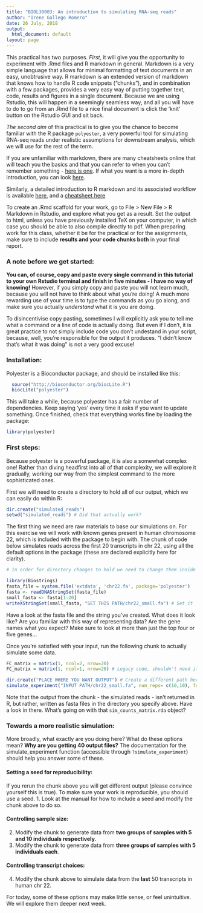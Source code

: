 ```yaml
---
title: "BIOL30003: An introduction to simulating RNA-seq reads"
author: "Irene Gallego Romero"
date: 26 July, 2018
output:
  html_document: default
layout: page
---
```


This practical has two purposes. *First,* it will give you the opportunity to experiment with .Rmd files and R markdown in general. Markdown is a very simple language that allows for minimal formatting of text documents in an easy, unobtrusive way. R markdown is an extended version of markdown that knows how to handle R code snippets ("chunks"), and in combination with a few packages, provides a very easy way of putting together text, code, results and figures in a single document. Because we are using Rstudio, this will happen in a seemingly seamless way, and all you will have to do to go from an .Rmd file to a nice final document is click the 'knit' button on the Rstudio GUI and sit back.

*The second aim* of this practical is to give you the chance to become familiar with the R package `polyester`, a very powerful tool for simulating RNA-seq reads under realistic assumptions for downstream analysis, which we will use for the rest of the term. 

If you are unfamiliar with markdown, there are many cheatsheets online that will teach you the basics and that you can refer to when you can't remember something - [here is one](https://github.com/adam-p/markdown-here/wiki/Markdown-Cheatsheet). If what you want is a more in-depth introduction, you can look [here](http://rmarkdown.rstudio.com/authoring_pandoc_markdown.html).

Similarly, a detailed introduction to R markdown and its associated workflow is available [here](http://rmarkdown.rstudio.com/articles_intro.html), and a [cheatsheet here](https://www.rstudio.com/wp-content/uploads/2015/03/rmarkdown-reference.pdf) 

To create an .Rmd scaffold for your work, go to File > New File > R Markdown in Rstudio, and explore what you get as a result. Set the output to html, unless you have previously installed TeX on your computer, in which case you should be able to also compile directly to pdf. When preparing work for this class, whether it be for the practical or for the assignments, make sure to include **results and your code chunks both** in your final report.


### A note before we get started: 

**You can, of course, copy and paste every single command in this tutorial to your own Rstudio terminal and finish in five minutes - I have no way of knowing!** However, if you simply copy and paste you will not learn much, because you will not have to think about what you're doing! A much more rewarding use of your time is to type the commands as you go along, and make sure you actually *understand* what it is you are doing. 

To disincentivise copy pasting, sometimes I will explicitly ask you to tell me what a command or a line of code is actually doing. But even if I don't, it is great practice to not simply include code you don't undestand in your script, because, well, you're responsible for the output it produces. "I didn't know that's what it was doing" is not a very good excuse! 


### Installation:

Polyester is a Bioconductor package, and should be installed like this:

```r
  source("http://bioconductor.org/biocLite.R")
  biocLite("polyester")
```

This will take a while, because polyester has a fair number of dependencies. Keep saying 'yes' every time it asks if you want to update something. Once finished, check that everything works fine by loading the package:

```r
library(polyester)
```

### First steps:

Because polyester is a powerful package, it is also a somewhat complex one! Rather than diving headfirst into all of that complexity, we will explore it gradually, working our way from the simplest command to the more sophisticated ones. 

First we will need to create a directory to hold all of our output, which we can easily do within R:

```r
dir.create("simulated_reads")
setwd("simulated_reads") # Did that actually work?
```

The first thing we need are raw materials to base our simulations on. For this exercise we will work with known genes present in human chromosome 22, which is included with the package to begin with. The chunk of code below simulates reads across the first 20 transcripts in chr 22, using all the default options in the package (these are declared explicitly here for clarity).

```r
# In order for directory changes to hold we need to change them inside the same chunk where we run the code... so we need to declare the full path below, or do setwd() again. 

library(Biostrings)
fasta_file = system.file('extdata', 'chr22.fa', package='polyester')
fasta <- readDNAStringSet(fasta_file)
small_fasta <- fasta[1:20]
writeXStringSet(small_fasta, "SET THIS PATH/chr22_small.fa") # Set it
```

Have a look at the fasta file and the string you've created. What does it look like? Are you familiar with this way of representing data? Are the gene names what you expect? Make sure to look at more than just the top four or five genes...

Once you're satisfied with your input, run the following chunk to actually simulate some data.

```r
FC_matrix = matrix(1, ncol=2, nrow=20) 
FC_matrix = matrix(1, ncol=1, nrow=20) # Legacy code, shouldn't need it if you have R version > 3.3

dir.create("PLACE WHERE YOU WANT OUTPUT") # Create a different path here!
simulate_experiment("INPUT PATH/chr22_small.fa", num_reps= c(10,10), fold_change=FC_matrix, reads_per_transcript=300, outdir='OUTPUT PATH')
```

Note that the output from the chunk - the simulated reads - isn't returned in R, but rather, written as fasta files in the directory you specify above. Have a look in there. What's going on with that `sim_counts_matrix.rda` object? 

### Towards a more realistic simulation:

More broadly, what exactly are you doing here? What do these options mean? **Why are you getting 40 output files?** The documentation for the simulate_experiment function (accessible through `?simulate_experiment`) should help you answer some of these. 

#### Setting a seed for reproducibility:

If you rerun the chunk above you will get different output (please convince yourself this is true). To make sure your work is reproducible, you should use a seed. 
1. Look at the manual for how to include a seed and modify the chunk above to do so. 

#### Controlling sample size:

2. Modify the chunk to generate data from **two groups of samples with 5 and 10 individuals respectively**. 
3. Modify the chunk to generate data from **three groups of samples with 5 individuals each**.

#### Controlling transcript choices:

4. Modify the chunk above to simulate data from the **last** 50 transcripts in human chr 22.

For today, some of these options may make little sense, or feel unintuitive. We will explore them deeper next week. 
